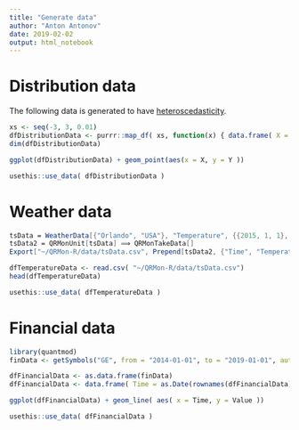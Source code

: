 ```yaml
---
title: "Generate data"
author: "Anton Antonov"
date: 2019-02-02
output: html_notebook
---
```


# Distribution data

The following data is generated to have [heteroscedasticity](https://en.wikipedia.org/wiki/Heteroscedasticity).

```r
xs <- seq(-3, 3, 0.01)
dfDistributionData <- purrr::map_df( xs, function(x) { data.frame( X = x, Y = exp(-x^2) + rnorm( n = 1, mean = 0, sd =  0.15 * sqrt( abs( 1.5 - x) / 1.5 ) ) ) })
dim(dfDistributionData)
```

```r
ggplot(dfDistributionData) + geom_point(aes(x = X, y = Y ))
```

```r
usethis::use_data( dfDistributionData )
```

# Weather data

```Mathematica
tsData = WeatherData[{"Orlando", "USA"}, "Temperature", {{2015, 1, 1}, {2019, 1, 1}, "Day"}]
tsData2 = QRMonUnit[tsData] ⟹ QRMonTakeData[]
Export["~/QRMon-R/data/tsData.csv", Prepend[tsData2, {"Time", "Temperature"}]]
```

```r
dfTemperatureData <- read.csv( "~/QRMon-R/data/tsData.csv")
head(dfTemperatureData)
```

```r
usethis::use_data( dfTemperatureData )
```


# Financial data

```r
library(quantmod)
finData <- getSymbols("GE", from = "2014-01-01", to = "2019-01-01", auto.assign = FALSE)
```

```r
dfFinancialData <- as.data.frame(finData)
dfFinancialData <- data.frame( Time = as.Date(rownames(dfFinancialData)), Value = dfFinancialData$GE.Adjusted )
```

```r
ggplot(dfFinancialData) + geom_line( aes( x = Time, y = Value ))
```

```r
usethis::use_data( dfFinancialData )
```

